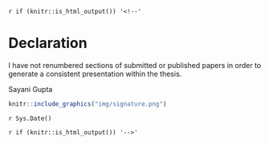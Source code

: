 `r if (knitr::is_html_output()) '<!--'` 

# Declaration {-#ch:declare}


I have not renumbered sections of submitted or published papers in order to generate a consistent presentation within the thesis.

\textbf{Student name:} Sayani Gupta

\textbf{Student signature:}

```r
knitr::include_graphics("img/signature.png")
```

\textbf{Date:} `r Sys.Date()`

`r if (knitr::is_html_output()) '-->'`
